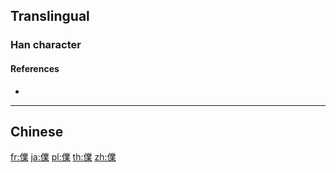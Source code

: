==Translingual==

===Han character===
{{Han char|rn=9|rad=人|as=13|sn=15|four=|canj=OTCD|ids=⿰亻業}}

====References====
* {{Han ref|kx=0118.220|hdz=10224.110|uh=3492|ud=13458}}

----

==Chinese==
{{zh-see|僕|v}}

[[fr:㒒]]
[[ja:㒒]]
[[pl:㒒]]
[[th:㒒]]
[[zh:㒒]]